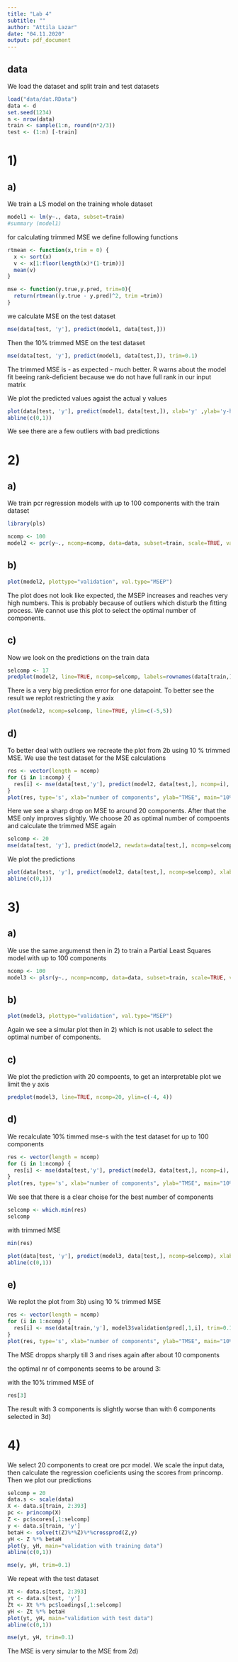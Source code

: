 ```yaml
---
title: "Lab 4"
subtitle: ""
author: "Attila Lazar"
date: "04.11.2020"
output: pdf_document
---
```


## data

We load the dataset and split train and test datasets

```r
load("data/dat.RData")
data <- d
set.seed(1234)
n <- nrow(data)
train <- sample(1:n, round(n*2/3))
test <- (1:n) [-train]

```


# 1)

## a)

We train a LS model on the training whole dataset

```r

model1 <- lm(y~., data, subset=train) 
#summary (model1)

```

for calculating trimmed MSE we define following functions

```r
rtmean <- function(x,trim = 0) {
  x <- sort(x)
  v <- x[1:floor(length(x)*(1-trim))]
  mean(v)
}

mse <- function(y.true,y.pred, trim=0){
  return(rtmean((y.true - y.pred)^2, trim =trim))
}
```

we calculate MSE on the test dataset

```r
mse(data[test, 'y'], predict(model1, data[test,]))

```

Then the 10% trimmed MSE on the test dataset

```r
mse(data[test, 'y'], predict(model1, data[test,]), trim=0.1)
```

The trimmed MSE is - as expected - much better. R warns about the model fit beeing rank-deficient because we do not have full rank in our input matrix

We plot the predicted values agaist the actual y values

```r
plot(data[test, 'y'], predict(model1, data[test,]), xlab='y' ,ylab='y-hat', main="validation")
abline(c(0,1))
```

We see there are a few outliers with bad predictions

# 2)

## a)

We train pcr regression models with up to 100 components with the train dataset

```r
library(pls)

ncomp <- 100
model2 <- pcr(y~., ncomp=ncomp, data=data, subset=train, scale=TRUE, validation="CV", segments=10,  segment.type="random")
```

## b)

```r
plot(model2, plottype="validation", val.type="MSEP")
```
The plot does not look like expected, the MSEP increases and reaches very high numbers. This is probably because of outliers which disturb the fitting process. We cannot use this plot to select the optimal number of components.

## c)

Now we look on the predictions on the train data

```r
selcomp <- 17
predplot(model2, line=TRUE, ncomp=selcomp, labels=rownames(data[train,]))

```

There is a very big prediction error for one datapoint. To better see the result we replot restricting the y axix 


```r
plot(model2, ncomp=selcomp, line=TRUE, ylim=c(-5,5))

```

## d)

To better deal with outliers we recreate the plot from 2b using 10 % trimmed MSE. We use the test dataset for the MSE calculations

```r
res <- vector(length = ncomp)
for (i in 1:ncomp) {
  res[i] <- mse(data[test,'y'], predict(model2, data[test,], ncomp=i), trim=0.1)
}
plot(res, type='s', xlab="number of components", ylab="TMSE", main="10% trimmed MSE values")
```

Here we see a sharp drop on MSE to around 20 components. After that the MSE only improves slightly. We choose 20 as optimal number of compoents and calculate the trimmed MSE again

```r
selcomp <- 20
mse(data[test, 'y'], predict(model2, newdata=data[test,], ncomp=selcomp), trim=0.1)

```

We plot the predictions 

```r
plot(data[test, 'y'], predict(model2, data[test,], ncomp=selcomp), xlab='y' ,ylab='y-hat', main=paste0("validation with components = ", selcomp))
abline(c(0,1))

```

# 3)

## a)

We use the same argumenst then in 2) to train a Partial Least Squares model with up to 100 components

```r
ncomp <- 100
model3 <- plsr(y~., ncomp=ncomp, data=data, subset=train, scale=TRUE, validation="CV", segments=10,  segment.type="random")

```

## b)

```r
plot(model3, plottype="validation", val.type="MSEP")
```

Again we see a simular plot then in 2) which is not usable to select the optimal number of components.

## c)

We plot the prediction with 20 compoents, to get an interpretable plot we limit the y axis

```r
predplot(model3, line=TRUE, ncomp=20, ylim=c(-4, 4))

```

## d)

We recalculate 10% timmed mse-s with the test dataset for up to 100 components
```r

res <- vector(length = ncomp)
for (i in 1:ncomp) {
  res[i] <- mse(data[test,'y'], predict(model3, data[test,], ncomp=i), trim=0.1)
}
plot(res, type='s', xlab="number of components", ylab="TMSE", main="10% trimmed MSE values")

```

We see that there is a clear choise for the best number of components

```r
selcomp <- which.min(res)
selcomp
```
with trimmed MSE
```r
min(res)
```

```r
plot(data[test, 'y'], predict(model3, data[test,], ncomp=selcomp), xlab='y' ,ylab='y-hat', main=paste0("validation with components = ", selcomp))
abline(c(0,1))
```

## e)

We replot the plot from 3b) using 10 % trimmed MSE

```r
res <- vector(length = ncomp)
for (i in 1:ncomp) {
  res[i] <- mse(data[train,'y'], model3$validation$pred[,1,i], trim=0.1)
}
plot(res, type='s', xlab="number of components", ylab="TMSE", main="10% trimmed MSE values")
```

The MSE dropps sharply till 3 and rises again after about 10 components

the optimal nr of components seems to be around 3:

with the 10% trimmed MSE of
```r
res[3]
```

The result with 3 components is slightly worse than with 6 components selected in 3d)

# 4)

We select 20 components to creat ore pcr model. We scale the input data, then calculate the regression coeficients using the scores from princomp. Then we plot our predictions

```r
selcomp = 20
data.s <- scale(data)
X <- data.s[train, 2:393]
pc <- princomp(X)
Z <- pc$scores[,1:selcomp]
y <- data.s[train, 'y']
betaH <- solve(t(Z)%*%Z)%*%crossprod(Z,y)
yH <- Z %*% betaH
plot(y, yH, main="validation with training data")
abline(c(0,1))

```

```r
mse(y, yH, trim=0.1)

```

We repeat with the test dataset

```r
Xt <- data.s[test, 2:393]
yt <- data.s[test, 'y']
Zt <- Xt %*% pc$loadings[,1:selcomp]
yH <- Zt %*% betaH
plot(yt, yH, main="validation with test data")
abline(c(0,1))

```

```r
mse(yt, yH, trim=0.1)
```

The MSE is very simular to the MSE from 2d) 


